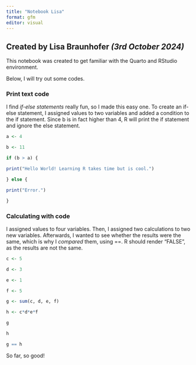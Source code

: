 ```yaml
---
title: "Notebook Lisa"
format: gfm
editor: visual
---
```


## Created by Lisa Braunhofer *(3rd October 2024)*

This notebook was created to get familiar with the Quarto and RStudio environment.

Below, I will try out some codes.

### Print text code

I find *if-else statements* really fun, so I made this easy one. To create an if-else statement, I assigned values to two variables and added a condition to the if statement. Since b is in fact higher than 4, R will print the if statement and ignore the else statement.

```r
a <- 4

b <- 11

if (b > a) {

print("Hello World! Learning R takes time but is cool.")

} else {

print("Error.")

}
```

### Calculating with code

I assigned values to four variables. Then, I assigned two calculations to two new variables. Afterwards, I wanted to see whether the results were the same, which is why I *compared* them, using ==. R should render "FALSE", as the results are not the same.

```r
c <- 5

d <- 3

e <- 1

f <- 5

g <- sum(c, d, e, f)

h <- c*d*e*f

g

h

g == h
```

So far, so good!
